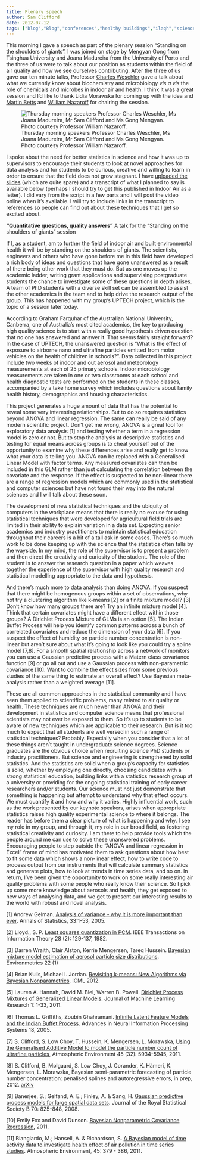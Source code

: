 ```yaml
---
title: Plenary speech
author: Sam Clifford
date: 2012-07-12
tags: ["blog","Blog","conferences","healthy buildings","ilaqh","science","seminar","statistics","uptech"]
---
```


This morning I gave a speech as part of the plenary session "Standing on the shoulders of giants". I was joined on stage by Mengyan Gong from Tsinghua University and Joana Madureira from the University of Porto and the three of us were to talk about our position as students within the field of air quality and how we see ourselves contributing. After the three of us gave our ten minute talks, Professor [Charles Weschler](http://www.linkedin.com/profile/view?id=21633181) gave a talk about what we currently know about biochemistry and microbiology _vis a vis_ the role of chemicals and microbes in indoor air and health. I think it was a great session and I'd like to thank Lidia Morawska for coming up with the idea and [Martin Betts](http://blog.bus.qut.edu.au/sefdean/) and [William Nazaroff](http://www.ce.berkeley.edu/people/faculty/Nazaroff?destination=people%2Ffaculty%2FNazaroff) for chairing the session. 

![Thursday morning speakers Professor Charles Weschler, Ms Joana Madureira, Mr Sam Clifford and Ms Gong Mengyan. Photo courtesy Professor William Nazaroff.](hb-plenary.jpg) 

 I spoke about the need for better statistics in science and how it was up to supervisors to encourage their students to look at novel approaches for data analysis and for students to be curious, creative and willing to learn in order to ensure that the field does not grow stagnant. I have [uploaded the slides](http://samcliffordinfo.files.wordpress.com/2012/07/hbplen.pdf) (which are quite spare) and a transcript of what I planned to say is available below (perhaps I should try to get this published in Indoor Air as a letter). I did vary from the script in a few parts and I will post the video online when it's available. I will try to include links in the transcript to references so people can find out about these techniques that I get so excited about. 
 
**"Quantitative questions, quality answers"** A talk for the "Standing on the shoulders of giants" session 

If I, as a student, am to further the field of indoor air and built environmental health it will be by  standing on the shoulders of giants. The scientists, engineers and others who have gone before me in this field have developed a rich body of ideas and questions that have gone unanswered as a result of there being other work that they must do. But as one moves up the academic ladder, writing grant applications and supervising postgraduate students the chance to investigate some of these questions in depth arises. A team of PhD students with a diverse skill set can be assembled to assist the other academics in the team and to help drive the research output of the group. This has happened with my group's UPTECH project, which is the topic of a session later today. 

According to Graham Farquhar of the Australian National University, Canberra, one of Australia's most cited academics, the key to producing high quality science is to start with a really good hypothesis driven question that no one has answered and answer it. That seems fairly straight forward? In the case of UPTECH, the unanswered question is "What is the effect of exposure to airborne nano and ultrafine particles emitted from motor vehicles on the health of children in schools?". Data collected in this project include two weeks of indoor and out aerosol and meteorology measurements at each of 25 primary schools. Indoor microbiology measurements are taken in one or two classrooms at each school and health diagnostic tests are performed on the students in these classes, accompanied by a take home survey which includes questions about family health history, demographics and housing characteristics. 

This project generates a huge amount of data that has the potential to reveal some very interesting relationships. But to do so requires statistics beyond ANOVA and linear regression. The same can really be said of any modern scientific project. Don't get me wrong, ANOVA is a great tool for exploratory data analysis [1] and testing whether a term in a regression model is zero or not. But to stop the analysis at descriptive statistics and testing for equal means across groups is to cheat yourself out of the opportunity to examine why these differences arise and really get to know what your data is telling you. ANOVA can be replaced with a Generalised Linear Model with factor terms. Any measured covariates can then be included in this GLM rather than just calculating the correlation between the covariate and the response. If the effect is suspected to be non-linear there are a range of regression models which are commonly used in the statistical and computer sciences but have not found their way into the natural sciences and I will talk about these soon. 

The development of new statistical techniques and the ubiquity of computers in the workplace means that there is really no excuse for using statistical techniques that were developed for agricultural field trials are limited in their ability to explain variation in a data set. Expecting senior academics and industry practitioners to maintain statistical education throughout their careers is a bit of a tall ask in some cases. There's so much work to be done keeping up with the science that the statistics often falls by the wayside. In my mind, the role of the supervisor is to present a problem and then direct the creativity and curiosity of the student. The role of the student is to answer the research question in a paper which weaves together the experience of the supervisor with high quality research and statistical modelling appropriate to the data and hypothesis.

And there's much more to data analysis than doing ANOVA. If you suspect that there might be homogenous groups within a set of observations, why not try a clustering algorithm like k-means [2] or a finite mixture model? [3] Don't know how many groups there are? Try an infinite mixture model [4]. Think that certain covariates might have a different effect within those groups? A Dirichlet Process Mixture of GLMs is an option [5]. The Indian Buffet Process will help you identify common patterns across a bunch of correlated covariates and reduce the dimension of your data [6]. If you suspect the effect of humidity on particle number concentration is non-linear but aren't sure about what it's going to look like you could try a spline model [7,8]. For a smooth spatial relationship across a network of monitors you can use a Gaussian predictive process with a Matern class covariance function [9] or go all out and use a Gaussian process with non-parametric covariance [10]. Want to combine the effect sizes from some previous studies of the same thing to estimate an overall effect? Use Bayesian meta-analysis rather than a weighted average [11].

These are all common approaches in the statistical community and I have seen them applied to scientific problems, many related to air quality or health. These techniques are much newer than ANOVA and their development in statistics and computer science means that professional scientists may not ever be exposed to them. So it's up to students to be aware of new techniques which are applicable to their research. But is it too much to expect that all students are well versed in such a range of statistical techniques? Probably. Especially when you consider that a lot of these things aren't taught in undergraduate science degrees. Science graduates are the obvious choice when recruiting science PhD students or industry practitioners. But science and engineering is strengthened by solid statistics. And the statistics are solid when a group's capacity for statistics is solid, whether by employing one directly, choosing candidates with a strong statistical education, building links with a statistics research group at a university or providing for the ongoing statistical training of early career researchers and/or students. Our science must not just demonstrate that something is happening but attempt to understand why that effect occurs. We must quantify it and how and why it varies. Highly influential work, such as the work presented by our keynote speakers, arises when appropriate statistics raises high quality experimental science to where it belongs. The reader has before them a clear picture of what is happening and why. I see my role in my group, and through it, my role in our broad field, as fostering statistical creativity and curiosity. I am there to help provide tools which the people around me can use to solve these unanswered problems. Encouraging people to step outside the "ANOVA and linear regression in Excel" frame of mind has motivated them to ask questions about how best to fit some data which shows a non-linear effect, how to write code to process output from our instruments that will calculate summary statistics and generate plots, how to look at trends in time series data, and so on. In return, I've been given the opportunity to work on some really interesting air quality problems with some people who really know their science. So I pick up some more knowledge about aerosols and health, they get exposed to new ways of analysing data, and we get to present our interesting results to the world with robust and novel analysis. 

[1] Andrew Gelman. [Analysis of variance - why it is more important than ever](http://www.stat.columbia.edu/~gelman/research/published/AOS259.pdf). Annals of Statistics, 33:1-53, 2005. 

[2] Lloyd., S. P. [Least squares quantization in PCM](http://www.cs.nyu.edu/~roweis/csc2515-2006/readings/lloyd57.pdf). IEEE Transactions on Information Theory 28 (2): 129-137, 1982. 

[3] Darren Wraith, Clair Alston, Kerrie Mengersen, Tareq Hussein. [Bayesian mixture model estimation of aerosol particle size distributions](http://onlinelibrary.wiley.com/doi/10.1002/env.1020/abstract). Environmetrics 22 (1) 

[4] Brian Kulis, Michael I. Jordan. [Revisiting k-means: New Algorithms via Bayesian Nonparametrics](http://arxiv.org/abs/1111.0352). ICML 2012. 

[5] Lauren A. Hannah, David M. Blei, Warren B. Powell. [Dirichlet Process Mixtures of Generalized Linear Models](http://www.cs.princeton.edu/~blei/papers/HannahBleiPowell2011.pdf). Journal of Machine Learning Research 1: 1-33, 2011. 

[6] Thomas L. Griffiths, Zoubin Ghahramani. [Inﬁnite Latent Feature Models and the Indian Buffet Process](http://www.gatsby.ucl.ac.uk/~zoubin/papers/ibp-nips05.pdf). Advances in Neural Information Processing Systems 18, 2005.

[7] S. Clifford, S. Low Choy, T. Hussein, K. Mengersen, L. Morawska, [Using the Generalised Additive Model to model the particle number count of ultrafine particles](http://www.sciencedirect.com/science/article/pii/S1352231011004766), Atmospheric Environment 45 (32): 5934-5945, 2011. 

[8] S. Clifford, B. Mølgaard, S. Low Choy, J. Corander, K. Hämeri, K. Mengersen, L. Morawska, Bayesian semi-parametric forecasting of particle number concentration: penalised splines and autoregressive errors, in prep, 2012. [arXiv](http://arxiv.org/abs/1207.0558) 

[9] Banerjee, S.; Gelfand, A. E.; Finley, A. & Sang, H. [Gaussian predictive process models for large spatial data sets](http://onlinelibrary.wiley.com/doi/10.1111/j.1467-9868.2008.00663.x/abstract). Journal of the Royal Statistical Society B 70: 825-848, 2008. 

[10] Emily Fox and David Dunson. [Bayesian Nonparametric Covariance Regression](http://arxiv.org/abs/1101.2017), 2011.

[11] Blangiardo, M.; Hansell, A. & Richardson, S. [A Bayesian model of time activity data to investigate health effect of air pollution in time series studies](http://www.sciencedirect.com/science/article/pii/S1352231010008642). Atmospheric Environment, 45: 379 - 386, 2011.